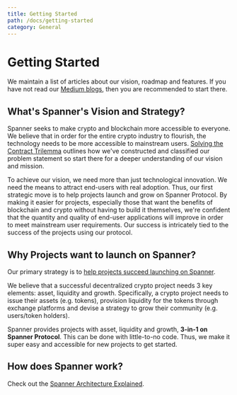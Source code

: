```yaml
---
title: Getting Started
path: /docs/getting-started
category: General
---
```


# Getting Started

We maintain a list of articles about our vision, roadmap and features. If you have not read our [Medium blogs](https://spannerprotocol.medium.com/), then you are recommended to start there. 

## What's Spanner's Vision and Strategy?

Spanner seeks to make crypto and blockchain more accessible to everyone. We believe that in order for the entire crypto industry to flourish, the technology needs to be more accessible to mainstream users. [Solving the Contract Trilemma](https://spannerprotocol.medium.com/solving-the-contract-trilemma-33e493f56596) outlines how we've constructed and classified our problem statement so start there for a deeper understanding of our vision and mission.

To achieve our vision, we need more than just technological innovation. We need the means to attract end-users with real adoption. Thus, our first strategic move is to help projects launch and grow on Spanner Protocol. By making it easier for projects, especially those that want the benefits of blockchain and crypto without having to build it themselves, we're confident that the quantity and quality of end-user applications will improve in order to meet mainstream user requirements. Our success is intricately tied to the success of the projects using our protocol.

## Why Projects want to launch on Spanner?

Our primary strategy is to [help projects succeed launching on Spanner](https://spannerprotocol.medium.com/how-spanner-helps-projects-to-succeed-3eb00d6a7c74). 

We believe that a successful decentralized crypto project needs 3 key elements: asset, liquidity and growth. Specifically, a crypto project needs to issue their assets (e.g. tokens), provision liquidity for the tokens through exchange platforms and devise a strategy to grow their community (e.g. users/token holders). 

Spanner provides projects with asset, liquidity and growth, **3-in-1 on Spanner Protocol**. This can be done with little-to-no code. Thus, we make it super easy and accessible for new projects to get started.

## How does Spanner work?

Check out the [Spanner Architecture Explained](https://spannerprotocol.medium.com/spanner-architecture-explained-55655b8d0ab4).

